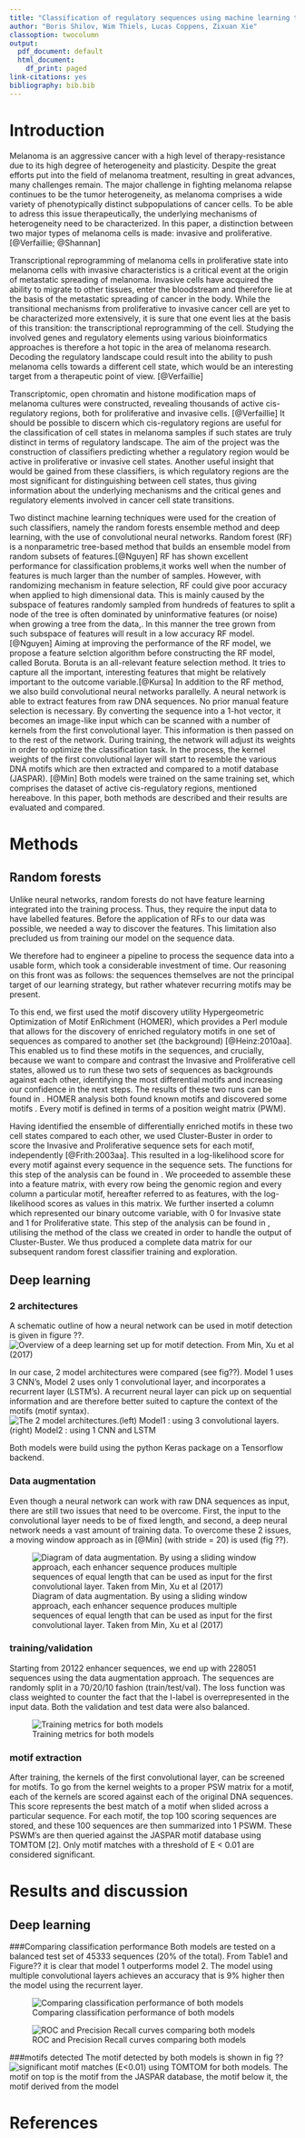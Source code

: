 ---
title: "Classification of regulatory sequences using machine learning techniques"
author: "Boris Shilov, Wim Thiels, Lucas Coppens, Zixuan Xie"
classoption: twocolumn
output:
  pdf_document: default
  html_document:
    df_print: paged
link-citations: yes
bibliography: bib.bib
---
\fontsize{9}{20}

# Introduction

Melanoma is an aggressive cancer with a high level of therapy-resistance due to its high degree of heterogeneity and plasticity. Despite the great efforts put into the field of melanoma treatment, resulting in great advances, many challenges remain. The major challenge in fighting melanoma relapse continues to be the tumor heterogeneity, as melanoma comprises a wide variety of phenotypically distinct subpopulations of cancer cells. To be able to adress this issue therapeutically, the underlying mechanisms of heterogeneity need to be characterized. In this paper, a distinction between two major types of melanoma cells is made: invasive and proliferative. [@Verfaillie; @Shannan]


Transcriptional reprogramming of melanoma cells in proliferative state into melanoma cells with invasive characteristics is a critical event at the origin of metastatic spreading of melanoma. Invasive cells have acquired the ability to migrate to other tissues, enter the bloodstream and therefore lie at the basis of the metastatic spreading of cancer in the body. While the transitional mechanisms from proliferative to invasive cancer cell are yet to be characterized more extensively, it is sure that one event lies at the basis of this transition: the transcriptional reprogramming of the cell. Studying the involved genes and regulatory elements using various bioinformatics approaches is therefore a hot topic in the area of melanoma research. Decoding the regulatory landscape could result into the ability to push melanoma cells towards a different cell state, which would be an interesting target from a therapeutic point of view. [@Verfaillie]


Transcriptomic, open chromatin and histone modification maps of melanoma cultures were constructed, revealing thousands of active cis-regulatory regions, both for proliferative and invasive cells. [@Verfaillie] It should be possible to discern which cis-regulatory regions are useful for the classification of cell states in melanoma samples if such states are truly distinct in terms of regulatory landscape. The aim of the project was the construction of classifiers predicting whether a regulatory region would be active in proliferative or invasive cell states. Another useful insight that would be gained from these classifiers, is which regulatory regions are the most significant for distinguishing between cell states, thus giving information about the underlying mechanisms and the critical genes and regulatory elements involved in cancer cell state transitions. 


Two distinct machine learning techniques were used for the creation of such classifiers, namely the random forests ensemble method and deep learning, with the use of convolutional neural networks. Random forest (RF) is a nonparametric tree-based method that builds an ensemble model from random subsets of features.[@Nguyen] RF has shown excellent performance for classification problems,it works well when the number of features is much larger than the number of samples. However, with randomizing mechanism in feature selection, RF could give poor accuracy when applied to high dimensional data. This is mainly caused by the subspace of features randomly sampled from hundreds of features to split a node of the tree is often dominated by uninformative features (or noise) when growing a tree from the data,. In this manner the tree grown from such subspace of features will result in a low accuracy RF model.[@Nguyen] Aiming at improving the performance of the RF model, we propose a feature selction algorithm before constructing the RF model, called Boruta. Boruta is an all-relevant feature selection method. It tries to capture all the important, interesting features that might be relatively important to the outcome variable.[@Kursa] In addition to the RF method, we also build convolutional neural networks parallelly. A neural network is able to extract features from raw DNA sequences. No prior manual feature selection is necessary. By converting the sequence into a 1-hot vector, it becomes an image-like input which can be scanned with a number of kernels from the first convolutional layer. This information is then passed on to the rest of the network. During training, the network will adjust its weights in order to optimize the classification task. In the process, the kernel weights of the first convolutional layer will start to resemble the various DNA motifs which are then extracted and compared to a motif database (JASPAR). [@Min] Both models were trained on the same training set, which comprises the dataset of active cis-regulatory regions, mentioned hereabove. In this paper, both methods are described and their results are evaluated and compared.

# Methods

## Random forests

Unlike neural networks, random forests do not have feature learning integrated into the training process. Thus, they require the input data to have labelled features. Before the application of RFs to our data was possible, we needed a way to discover the features. This limitation also precluded us from training our model on the sequence data.

We therefore had to engineer a pipeline to process the sequence data into a usable form, which took a considerable investment of time. Our reasoning on this front was as follows: the sequences themselves are not the principal target of our learning strategy, but rather whatever recurring motifs may be present. 

To this end, we first used the motif discovery utility Hypergeometric Optimization of Motif EnRichment (HOMER), which provides a Perl module \texttt{findMotifs.pl} that allows for the discovery of enriched regulatory motifs in one set of sequences as compared to another set (the background) [@Heinz:2010aa]. This enabled us to find these motifs in the sequences, and crucially, because we want to compare and contrast the Invasive and Proliferative cell states, allowed us to run these two sets of sequences as backgrounds against each other, identifying the most differential motifs and increasing our confidence in the next steps. The results of these two runs can be found in \texttt{HomerOutput}. HOMER analysis both found known motifs and discovered some motifs \textit{de novo}. Every motif is defined in terms of a position weight matrix (PWM).

Having identified the ensemble of differentially enriched motifs in these two cell states compared to each other, we used Cluster-Buster in order to score the Invasive and Proliferative sequence sets for each motif, independently [@Frith:2003aa]. This resulted in a log-likelihood score for every motif against every sequence in the sequence sets. The functions for this step of the analysis can be found in \texttt{motif\_processing\_main.sh}. We proceeded to assemble these into a feature matrix, with every row being the genomic region and every column a particular motif, hereafter referred to as features, with the log-likelihood scores as values in this matrix. We further inserted a \texttt{\_label} column which represented our binary outcome variable, with 0 for Invasive state and 1 for Proliferative state. This step of the analysis can be found in \texttt{feature\_matrices.py}, utilising the \texttt{feature\_matrix\_special} method of the \texttt{cbust\_result} class we created in order to handle the output of Cluster-Buster. We thus produced a complete data matrix for our subsequent random forest classifier training and exploration.

## Deep learning

### 2 architectures

A schematic outline of how a neural network can be used in motif detection is given in figure ??.  
![Overview of a deep learning set up for motif detection.  From Min, Xu et al (2017)](pics/Fig1Deeplearning_setupmotiffinding.JPG)

In our case,  2 model architectures were compared (see fig??).  Model 1 uses 3 CNN’s, Model 2 uses only 1 convolutional layer, and incorporates a recurrent layer (LSTM’s). A recurrent neural layer can pick up on sequential information and are therefore better suited to capture the context of the motifs (motif syntax).
![The 2 model architectures.(left) Model1 : using 3 convolutional layers. (right) Model2 : using 1 CNN and LSTM](pics/Fig2DeepLearning_2arch.JPG)

Both models were build using the python Keras package on a Tensorflow backend.

### Data augmentation

Even though a neural network can work with raw DNA sequences as input, there are still two issues that need to be overcome.  First, the input to the convolutional layer needs to be of fixed length, and second, a deep neural network needs a vast amount of training data.  To overcome these 2 issues, a moving window approach as in [@Min] (with stride = 20) is used (fig ??).   

![Diagram of data augmentation.  By using a sliding window approach, each enhancer sequence produces multiple sequences of equal length that can be used as input for the first convolutional layer.  Taken from Min, Xu et al (2017)](pics/Fig6_deeplearning_dataaugmentation.JPG)

### training/validation

Starting from 20122 enhancer sequences, we end up with 228051 sequences using the data augmentation approach.  The sequences are randomly split in a 70/20/10 fashion (train/test/val).   The loss function was class weighted to counter the fact that the I-label is overrepresented in the input data.  Both the validation and test data were also balanced.

![Training metrics for both models](pics/Fig5_deeplearning_trainingKeras.JPG)

### motif extraction
After training, the kernels of the first convolutional layer, can be screened for motifs.  To go from the kernel weights to a proper PSW matrix for a motif, each of the kernels are scored against each of the original DNA sequences.    This score represents the best match of a motif when slided across a particular sequence.   For each motif, the top 100 scoring sequences are stored, and these 100 sequences are then summarized into 1 PSWM.   These PSWM’s are then queried against the JASPAR motif database using TOMTOM [2]. Only motif matches with a threshold of E < 0.01 are considered significant.

# Results and discussion

## Deep learning
###Comparing classification performance
Both models are tested on a balanced test set of 45333 sequences (20% of the total). From Table1 and Figure??  it is clear that model 1 outperforms model 2.   The model using multiple convolutional layers achieves an accuracy that is 9% higher then the model using the recurrent layer.

![Comparing classification performance of both models](pics/table1_deeplearning_performance.JPG)

![ROC and Precision Recall curves comparing both models](pics/Fig3DeepLearing_ROCandPR.JPG)


###motifs detected
The motif detected by both models is shown in fig ??
![significant motif matches (E<0.01) using TOMTOM for both models.  The motif on top is the motif from the JASPAR database, the motif below it, the motif derived from the model](pics/Fig4DeepLearning_motifs.JPG)


# References
